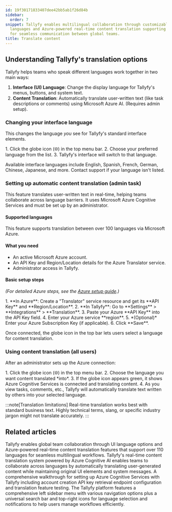 ```yaml
---
id: 19f30171833407dee42bb5ab1f26d84b
sidebar:
  order: 7
snippet: Tallyfy enables multilingual collaboration through customizable interface
  languages and Azure-powered real-time content translation supporting over 100 languages
  for seamless communication between global teams.
title: Translate content
---
```



## Understanding Tallyfy's translation options

Tallyfy helps teams who speak different languages work together in two main ways:

1.  **Interface (UI) Language**: Change the display language for Tallyfy's menus, buttons, and system text.
2.  **Content Translation**: Automatically translate user-written text (like task descriptions or comments) using Microsoft Azure AI. (Requires admin setup).

### Changing your interface language

This changes the language *you* see for Tallyfy's standard interface elements.

<Steps>
1. Click the globe icon (🌐) in the top menu bar.
2. Choose your preferred language from the list.
3. Tallyfy's interface will switch to that language.
</Steps>

Available interface languages include English, Spanish, French, German, Chinese, Japanese, and more. Contact support if your language isn't listed.

### Setting up automatic content translation (admin task)

This feature translates user-written text in real-time, helping teams collaborate across language barriers. It uses Microsoft Azure Cognitive Services and must be set up by an administrator.

#### Supported languages
This feature supports translation between over 100 languages via Microsoft Azure.

#### What you need

*   An active Microsoft Azure account.
*   An API Key and Region/Location details for the Azure Translator service.
*   Administrator access in Tallyfy.

#### Basic setup steps
*(For detailed Azure steps, see the [Azure setup guide](/products/pro/integrations/azure-translation/how-to-set-up-azure-cognitive-ai-integration/).)*

<Steps>
1.  **In Azure**: Create a "Translator" service resource and get its **API Key** and **Region/Location**.
2.  **In Tallyfy**: Go to **Settings** > **Integrations** > **Translation**.
3.  Paste your Azure **API Key** into the API Key field.
4.  Enter your Azure service **region**.
5.  *(Optional)* Enter your Azure Subscription Key (if applicable).
6.  Click **Save**.
</Steps>

Once connected, the globe icon in the top bar lets users select a language for content translation.

### Using content translation (all users)

After an administrator sets up the Azure connection:

<Steps>
1. Click the globe icon (🌐) in the top menu bar.
2. Choose the language you want content translated *into*.
3. If the globe icon appears green, it shows Azure Cognitive Services is connected and translating content.
4. As you view tasks, comments, etc., Tallyfy will automatically translate text written by others into your selected language.
</Steps>

:::note[Translation limitations]
Real-time translation works best with standard business text. Highly technical terms, slang, or specific industry jargon might not translate accurately.
:::


## Related articles
<CardGrid>
<LinkTitleCard header="<b>Integrations > Azure Translation Services</b>" href="/products/pro/integrations/azure-translation/" > Tallyfy enables global team collaboration through UI language options and Azure-powered real-time content translation features that support over 110 languages for seamless multilingual workflows. </LinkTitleCard>
<LinkTitleCard header="<b>Azure Translation > How to use content translation</b>" href="/products/pro/integrations/azure-translation/how-to-use-content-translation/" > Tallyfy's real-time content translation system powered by Azure Cognitive AI enables teams to collaborate across languages by automatically translating user-generated content while maintaining original UI elements and system messages. </LinkTitleCard>
<LinkTitleCard header="<b>Azure Translation > How to set up Azure Cognitive AI integration</b>" href="/products/pro/integrations/azure-translation/how-to-set-up-azure-cognitive-ai-integration/" > A comprehensive walkthrough for setting up Azure Cognitive Services with Tallyfy including account creation API key retrieval endpoint configuration and translation feature testing. </LinkTitleCard>
<LinkTitleCard header="<b>Tutorials > Navigate Tallyfy</b>" href="/products/pro/tutorials/navigate-tallyfy/" > The Tallyfy platform features a comprehensive left sidebar menu with various navigation options plus a universal search bar and top-right icons for language selection and notifications to help users manage workflows efficiently. </LinkTitleCard>
</CardGrid>